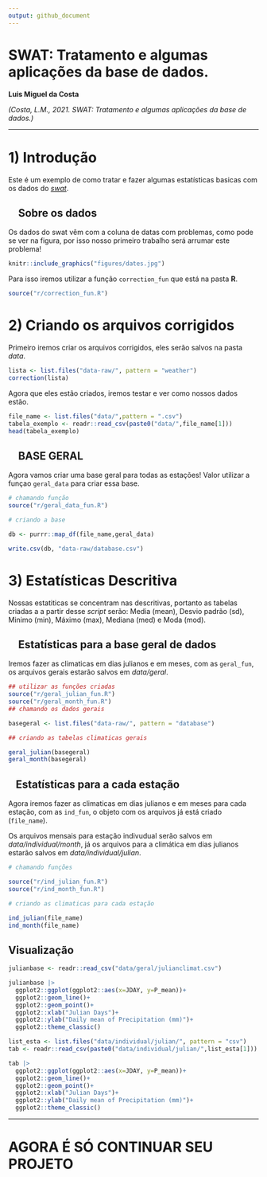 ```yaml
---
output: github_document
---
```


# **SWAT: Tratamento e algumas aplicações da base de dados.**

**Luis Miguel da Costa**

*(Costa, L.M., 2021. SWAT: Tratamento e algumas aplicações da base de dados.)*

---

# **1) Introdução**

Este é um exemplo de como tratar e fazer algumas estatísticas basicas com os dados do *[swat](https://swat.tamu.edu/data/)*.


## &nbsp;&nbsp;&nbsp;  **Sobre os dados**

Os dados do swat vêm com a coluna de datas com problemas, como pode se ver na figura, por isso nosso primeiro trabalho será arrumar este problema!

```r

knitr::include_graphics("figures/dates.jpg")

```


Para isso iremos utilizar a função `correction_fun` que está na pasta **R**.

```r
source("r/correction_fun.R")
```

# **2) Criando os arquivos corrigidos**

Primeiro iremos criar os arquivos corrigidos, eles serão salvos na pasta *data*.


```r

lista <- list.files("data-raw/", pattern = "weather")
correction(lista)
```

Agora que eles estão criados, iremos testar e ver como nossos dados estão.

```r

file_name <- list.files("data/",pattern = ".csv")
tabela_exemplo <- readr::read_csv(paste0("data/",file_name[1]))
head(tabela_exemplo)
```

## &nbsp;&nbsp;&nbsp; **BASE GERAL**

Agora vamos criar uma base geral para todas as estações! Valor utilizar a funçao `geral_data` para criar essa base.

```r
# chamando função
source("r/geral_data_fun.R")

# criando a base

db <- purrr::map_df(file_name,geral_data)

write.csv(db, "data-raw/database.csv")

```


# **3) Estatísticas Descritiva**

Nossas estatiticas se concentram nas descritivas, portanto as tabelas criadas a a partir desse *script* serão: Media (mean), Desvio padrão (sd), Minimo (min), Máximo (max), Mediana (med) e Moda (mod).

## &nbsp;&nbsp;&nbsp; **Estatísticas para a base geral de dados**

Iremos fazer as climaticas em dias julianos e em meses, com as `geral_fun`, os arquivos gerais estarão salvos em *data/geral*.

```r
## utilizar as funções criadas 
source("r/geral_julian_fun.R")
source("r/geral_month_fun.R")
## chamando os dados gerais

basegeral <- list.files("data-raw/", pattern = "database")

## criando as tabelas climaticas gerais 

geral_julian(basegeral)
geral_month(basegeral)

```


## &nbsp;&nbsp;&nbsp;**Estatísticas para a cada estação**

Agora iremos fazer as climaticas em dias julianos e em meses para cada estação, com as `ind_fun`, o objeto com os arquivos já está criado (`file_name`).

Os arquivos mensais para estação indivudual serão salvos em *data/individual/month*, já os arquivos para a climática em dias julianos estarão salvos em *data/individual/julian*.


```r
# chamando funções

source("r/ind_julian_fun.R")
source("r/ind_month_fun.R")

# criando as climaticas para cada estação 

ind_julian(file_name)
ind_month(file_name)

```

## **Visualização**

```r
julianbase <- readr::read_csv("data/geral/julianclimat.csv")

julianbase |> 
  ggplot2::ggplot(ggplot2::aes(x=JDAY, y=P_mean))+
  ggplot2::geom_line()+
  ggplot2::geom_point()+
  ggplot2::xlab("Julian Days")+
  ggplot2::ylab("Daily mean of Precipitation (mm)")+
  ggplot2::theme_classic()
```

```r
list_esta <- list.files("data/individual/julian/", pattern = "csv")
tab <- readr::read_csv(paste0("data/individual/julian/",list_esta[1]))

tab |> 
  ggplot2::ggplot(ggplot2::aes(x=JDAY, y=P_mean))+
  ggplot2::geom_line()+
  ggplot2::geom_point()+
  ggplot2::xlab("Julian Days")+
  ggplot2::ylab("Daily mean of Precipitation (mm)")+
  ggplot2::theme_classic()
```


---


# **AGORA É SÓ CONTINUAR SEU PROJETO**
